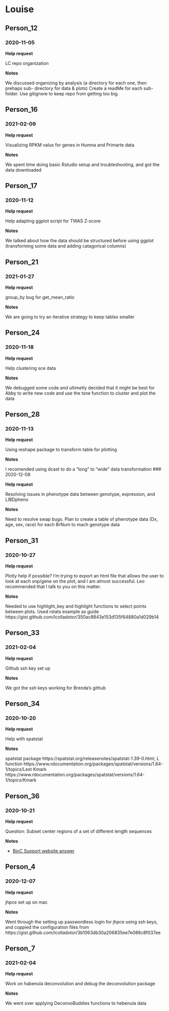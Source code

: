 # Louise

## Person_12

### 2020-11-05

**Help request**

LC repo organization

**Notes**

We discussed organizing by analysis (a directory for each one, then prehaps sub- directory for data & plots)
Create a readMe for each sub-folder. Use gitignore to keep repo from getting too big.

## Person_16

### 2021-02-09

**Help request**

Visualizing RPKM valus for genes in Humna and Primarte data

**Notes**

We spent time doing basic Rstudio setup and troubleshooting, and got the data downloaded

## Person_17

### 2020-11-12

**Help request**

Help adapting ggplot script for TWAS Z-score

**Notes**

We talked about how the data should be structured before using ggplot (transforming some data and adding catagorical columns)

## Person_21

### 2021-01-27

**Help request**

group_by bug for get_mean_ratio

**Notes**

We are going to try an iterative strategy to keep tables smaller

## Person_24

### 2020-11-18

**Help request**

Help clustering sce data

**Notes**

We debugged some code and ultimetly decided that it might be best for Abby to write new code and use the tsne function to cluster and plot the data

## Person_28

### 2020-11-13

**Help request**

Using reshape package to transform table for plotting

**Notes**

I recomended using dcast to do a "long" to "wide" data transformation
### 2020-12-08

**Help request**

Resolving issues in phenotype data between genotype, expression, and LIBDpheno

**Notes**

Need to resolve swap bugs. Plan to create a table of phenotype data (Dx, age, sex, race) for each BrNum to mach genotype data

## Person_31

### 2020-10-27

**Help request**

Plotly help if possible? I'm trying to export an html file that allows the user to look at each snp/gene on the plot, and I am almost successful. Leo recommended that I talk to you on this matter.

**Notes**

Needed to use highlight_key and highlight functions to select points between plots. Used rstats example as guide https://gist.github.com/lcolladotor/350ac8843e153d135f64880a1d029b14

## Person_33

### 2021-02-04

**Help request**

Github ssh key set up

**Notes**

We got the ssh keys working for Brenda's github

## Person_34

### 2020-10-20

**Help request**

Help with spatstat

**Notes**

spatstat package https://spatstat.org/releasenotes/spatstat-1.39-0.html,
L function https://www.rdocumentation.org/packages/spatstat/versions/1.64-1/topics/Lest
Kmark https://www.rdocumentation.org/packages/spatstat/versions/1.64-1/topics/Kmark

## Person_36

### 2020-10-21

**Help request**

Question: Subset center regions of a set of different length sequences

**Notes**

* [BioC Support website answer](https://support.bioconductor.org/p/134532/#134925)

## Person_4

### 2020-12-07

**Help request**

jhpce set up on mac

**Notes**

Went through the setting up passwordless login for jhpce using ssh keys, and coppied the configuration files from https://gist.github.com/lcolladotor/3b1063db30a206835ee7e086c8f037ee

## Person_7

### 2021-02-04

**Help request**

Work on habenula deconvolution and debug the deconvolution package

**Notes**

We went over applying DeconvoBuddies functions to hebenula data



